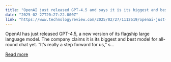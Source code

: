 ```yaml
---
title: "OpenAI just released GPT-4.5 and says it is its biggest and best chat model yet"
date: "2025-02-27T20:27:22.000Z"
link: "https://www.technologyreview.com/2025/02/27/1112619/openai-just-released-gpt-4-5-and-says-it-is-its-biggest-and-best-chat-model-yet/"
---
```


OpenAI has just released GPT-4.5, a new version of its flagship large language model. The company claims it is its biggest and best model for all-round chat yet. “It’s really a step forward for us,” s...

[Read more](https://www.technologyreview.com/2025/02/27/1112619/openai-just-released-gpt-4-5-and-says-it-is-its-biggest-and-best-chat-model-yet/)
